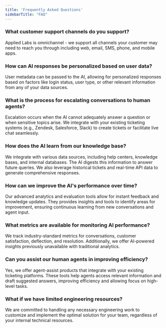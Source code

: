 ```yaml
---
title: 'Frequently Asked Questions'
sidebarTitle: "FAQ"
---
```

### What customer support channels do you support?
Applied Labs is omnichannel - we support all channels your customer may need to reach you through including web, email, SMS, phone, and mobile apps.
### How can AI responses be personalized based on user data?
User metadata can be passed to the AI, allowing for personalized responses based on factors like login status, user type, or other relevant information from any of your data sources.
### What is the process for escalating conversations to human agents?
Escalation occurs when the AI cannot adequately answer a question or when sensitive topics arise. We integrate with your existing ticketing systems (e.g., Zendesk, Salesforce, Slack) to create tickets or facilitate live chat seamlessly.
### How does the AI learn from our knowledge base?
We integrate with various data sources, including help centers, knowledge bases, and internal databases. The AI digests this information to answer future queries. We also leverage historical tickets and real-time API data to generate comprehensive responses.
### How can we improve the AI's performance over time?
Our advanced analytics and evaluation tools allow for instant feedback and knowledge updates. They provides insights and tools to identify areas for improvement, ensuring continuous learning from new conversations and agent input.
### What metrics are available for monitoring AI performance?
We track industry-standard metrics for conversations, customer satisfaction, deflection, and resolution. Additionally, we offer AI-powered insights previously unavailable with traditional analytics.
### Can you assist our human agents in improving efficiency?
Yes, we offer agent-assist products that integrate with your existing ticketing platforms. These tools help agents access relevant information and draft suggested answers, improving efficiency and allowing focus on high-level tasks.
### What if we have limited engineering resources?
We are committed to handling any necessary engineering work to customize and implement the optimal solution for your team, regardless of your internal technical resources.